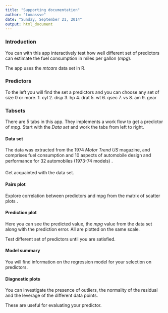 ```yaml
---
title: "Supporting documentation"
author: "tomassve"
date: "Sunday, September 21, 2014"
output: html_document
---
```


### Introduction
You can with this app interactively test how well different set of predictors can estimate the fuel consumption in miles per gallon (*mpg*).

The app uses the *mtcars* data set in R.

### Predictors
To the left you will find the set a predictors and you can choose any set of size 0 or more.
1. cyl
2. disp
3. hp
4. drat
5. wt
6. qsec
7. vs
8. am
9. gear

### Tabsets
There are 5 tabs in this app. They implements a work flow to get a predictor of *mpg*. Start with the *Data set* and work the tabs from left to right. 

#### Data set
The data was extracted from the 1974 *Motor Trend US* magazine, and comprises fuel consumption and 10 aspects of automobile design and performance for 32 automobiles (1973-74 models) .

Get acquainted with the data set.

#### Pairs plot
Explore correlation between predictors and mpg from the matrix of scatter plots .

#### Prediction plot
Here you can see the predicted value, the *mpg* value from the data set along with the prediction error. All are plotted on the same scale. 

Test different set of predictors until you are satisfied.

#### Model summary
You will find information on the regression model for your selection on predictors.

#### Diagnostic plots
You can investigate the presence of outliers, the normality of the residual and the leverage of the different data points. 

These are useful for evaluating your predictor.

